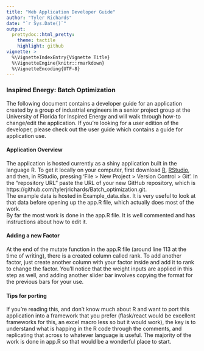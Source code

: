 ```yaml
---
title: "Web Application Developer Guide"
author: "Tyler Richards"
date: "`r Sys.Date()`"
output:
  prettydoc::html_pretty:
    theme: tactile
    highlight: github
vignette: >
  %\VignetteIndexEntry{Vignette Title}
  %\VignetteEngine{knitr::rmarkdown}
  %\VignetteEncoding{UTF-8}
---
```


### Inspired Energy: Batch Optimization

The following document contains a developer guide for an application created by a group of industrial engineers in a senior project group at the University of Florida for Inspired Energy and will walk through how-to change/edit the application. If you're looking for a user edition of the developer, please check out the user guide which contains a guide for application use. 

#### Application Overview

The application is hosted currently as a shiny application built in the language R. To get it locally on your computer, first download [R](https://cran.cnr.berkeley.edu/), [RStudio](https://www.rstudio.com/products/rstudio/download/), and then, in RStudio, pressing 'File > New Project > Version Control > Git'. In the “repository URL” paste the URL of your new GitHub repository, which is https://github.com/tylerjrichards/Batch_optimization.git.  
The example data is hosted in Example_data.xlsx. It is very useful to look at that data before opening up the app.R file, which actually does most of the work.  
By far the most work is done in the app.R file. It is well commented and has instructions about how to edit it.

#### Adding a new Factor

At the end of the mutate function in the app.R file (around line 113 at the time of writing), there is a created column called rank. To add another factor, just create another column with your factor inside and add it to rank to change the factor. You'll notice that the weight inputs are applied in this step as well, and adding another slider bar involves copying the format for the previous bars for your use.

#### Tips for porting

If you're reading this, and don't know much about R and want to port this application into a framework that you prefer (flask/react would be excellent frameworks for this, an excel macro less so but it would work), the key is to understand what is happing in the R code through the comments, and replicating that across to whatever language is useful. The majority of the work is done in app.R so that would be a wonderful place to start.  